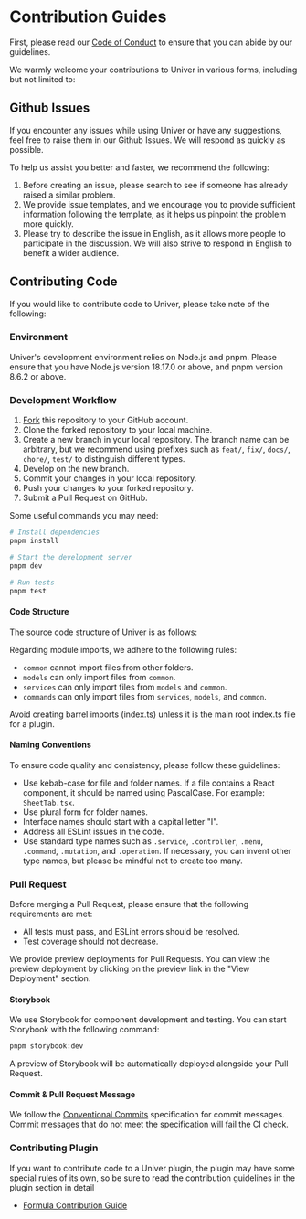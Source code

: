 
# Contribution Guides

First, please read our [Code of Conduct](https://github.com/dream-num/univer/blob/dev/CODE_OF_CONDUCT.md) to ensure that you can abide by our guidelines.

We warmly welcome your contributions to Univer in various forms, including but not limited to:

## Github Issues

If you encounter any issues while using Univer or have any suggestions, feel free to raise them in our Github Issues. We will respond as quickly as possible.

To help us assist you better and faster, we recommend the following:

1. Before creating an issue, please search to see if someone has already raised a similar problem.
2. We provide issue templates, and we encourage you to provide sufficient information following the template, as it helps us pinpoint the problem more quickly.
3. Please try to describe the issue in English, as it allows more people to participate in the discussion. We will also strive to respond in English to benefit a wider audience.

## Contributing Code

If you would like to contribute code to Univer, please take note of the following:

### Environment

Univer's development environment relies on Node.js and pnpm. Please ensure that you have Node.js version 18.17.0 or above, and pnpm version 8.6.2 or above.

### Development Workflow

1. [Fork](https://github.com/dream-num/univer/fork) this repository to your GitHub account.
2. Clone the forked repository to your local machine.
3. Create a new branch in your local repository. The branch name can be arbitrary, but we recommend using prefixes such as `feat/`, `fix/`, `docs/`, `chore/`, `test/` to distinguish different types.
4. Develop on the new branch.
5. Commit your changes in your local repository.
6. Push your changes to your forked repository.
7. Submit a Pull Request on GitHub.

Some useful commands you may need:

```bash
# Install dependencies
pnpm install

# Start the development server
pnpm dev

# Run tests
pnpm test
```

#### Code Structure

The source code structure of Univer is as follows:

<FileTree>
  <FileTree.Folder name="univer-plugin" defaultOpen>
    <FileTree.Folder name="common" />
    <FileTree.Folder name="models" />
    <FileTree.Folder name="services" />
    <FileTree.Folder name="commands" defaultOpen>
      <FileTree.Folder name="commands" />
      <FileTree.Folder name="mutations" />
      <FileTree.Folder name="operations" />
    </FileTree.Folder>
    <FileTree.Folder name="controllers" />
    <FileTree.Folder name="views" defaultOpen>
      <FileTree.Folder name="components" />
      <FileTree.Folder name="parts" />
    </FileTree.Folder>
    <FileTree.File name="plugin.ts" />
    <FileTree.File name="index.ts" />
  </FileTree.Folder>
</FileTree>

Regarding module imports, we adhere to the following rules:

- `common` cannot import files from other folders.
- `models` can only import files from `common`.
- `services` can only import files from `models` and `common`.
- `commands` can only import files from `services`, `models`, and `common`.

Avoid creating barrel imports (index.ts) unless it is the main root index.ts file for a plugin.

#### Naming Conventions

To ensure code quality and consistency, please follow these guidelines:

- Use kebab-case for file and folder names. If a file contains a React component, it should be named using PascalCase. For example: `SheetTab.tsx`.
- Use plural form for folder names.
- Interface names should start with a capital letter "I".
- Address all ESLint issues in the code.
- Use standard type names such as `.service`, `.controller`, `.menu`, `.command`, `.mutation`, and `.operation`. If necessary, you can invent other type names, but please be mindful not to create too many.

### Pull Request

Before merging a Pull Request, please ensure that the following requirements are met:

- All tests must pass, and ESLint errors should be resolved.
- Test coverage should not decrease.

We provide preview deployments for Pull Requests. You can view the preview deployment by clicking on the preview link in the "View Deployment" section.

#### Storybook

We use Storybook for component development and testing. You can start Storybook with the following command:

```bash
pnpm storybook:dev
```

A preview of Storybook will be automatically deployed alongside your Pull Request.

#### Commit & Pull Request Message

We follow the [Conventional Commits](https://www.conventionalcommits.org/en/v1.0.0/) specification for commit messages. Commit messages that do not meet the specification will fail the CI check.

### Contributing Plugin

If you want to contribute code to a Univer plugin, the plugin may have some special rules of its own, so be sure to read the contribution guidelines in the plugin section in detail

- [Formula Contribution Guide](/en-US/guides/sheets/advanced/custom-formula#how-to-add-formulas-in-formula-engine)
